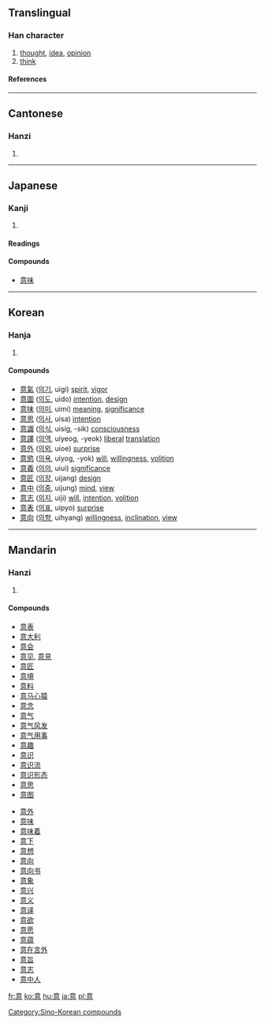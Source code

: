 ==Translingual==

===Han character===
{{Han char|rn=61|rad=心|as=09|sn=13|four=0033<sub>6</sub>|canj=卜廿日心 (YTAP)|ids=⿱[[音]][[心]]}}
# [[thought]], [[idea]], [[opinion]]
# [[think]]

====References====
{{Han ref|kx=0394.220|dkj=10921|dj=0730.280|hdz=42323.030|uh=610F|ud=24847|bh=B74E|bd=46926}}

----

==Cantonese==

===Hanzi===
{{yue-hanzi|jyut=|y=yi3}}
# {{defn|Cantonese}}

----
==Japanese==

===Kanji===
{{ja-kanji|grade=3|rs=心09}}
# {{defn|Japanese}} 

====Readings====
{{ja-readings|on=[[い]] (i)|kun=[[こころ]] (kokoro), [[おもい]] (omoi), [[おもう]] (omou)}}

====Compounds====
*[[意味]]

----
==Korean==

===Hanja===
{{ko-hanja|hangeul=의|eumhun=|rv=ui|mr=ŭi|y=uy}}
# {{defn|Korean}}

====Compounds====
*[[意氣|意]][[氣]] ([[의기]], uigi) [[spirit]], [[vigor]]
*[[意圖|意]][[圖]] ([[의도]], uido) [[intention]], [[design]]
*[[意味|意]][[味]] ([[의미]], uimi) [[meaning]], [[significance]]
*[[意思|意]][[思]] ([[의사]], uisa) [[intention]]
*[[意識|意]][[識]] ([[의식]], uisig, -sik) [[consciousness]]
*[[意譯|意]][[譯]] ([[의역]], uiyeog, -yeok) [[liberal]] [[translation]]
*[[意外|意]][[外]] ([[의외]], uioe) [[surprise]]
*[[意慾|意]][[慾]] ([[의욕]], uiyog, -yok) [[will]], [[willing]]ness, [[volition]]
*[[意義|意]][[義]] ([[의의]], uiui) [[significance]]
*[[意匠|意]][[匠]] ([[의장]], uijang) [[design]]
*[[意中|意]][[中]] ([[의중]], uijung) [[mind]], [[view]]
*[[意志|意]][[志]] ([[의지]], uiji) [[will]], [[intention]], [[volition]]
*[[意表|意]][[表]] ([[의표]], uipyo) [[surprise]]
*[[意向|意]][[向]] ([[의향]], uihyang) [[willing]]ness, [[inclination]], [[view]]

[[Category:Sino-Korean compounds]]

----

==Mandarin==

===Hanzi===
{{cmn-hanzi|pin=[[yì]] ([[yi4]])|wg=i<sup>4</sup>}}
# {{defn|Mandarin}}

====Compounds====
{{top2}}
*[[意表]]
*[[意大利]]
*[[意会]]
*[[意见]], [[意見]]
*[[意匠]]
*[[意境]]
*[[意料]]
*[[意马心猿]]
*[[意念]]
*[[意气]]
*[[意气风发]]
*[[意气用事]]
*[[意趣]]
*[[意识]]
*[[意识流]]
*[[意识形态]]
*[[意思]]
*[[意图]]
{{mid2}}
*[[意外]]
*[[意味]]
*[[意味着]]
*[[意下]]
*[[意想]]
*[[意向]]
*[[意向书]]
*[[意象]]
*[[意兴]]
*[[意义]]
*[[意译]]
*[[意欲]]
*[[意愿]]
*[[意蕴]]
*[[意在言外]]
*[[意旨]]
*[[意志]]
*[[意中人]]
{{bottom}}

[[fr:意]]
[[ko:意]]
[[hu:意]]
[[ja:意]]
[[pl:意]]
